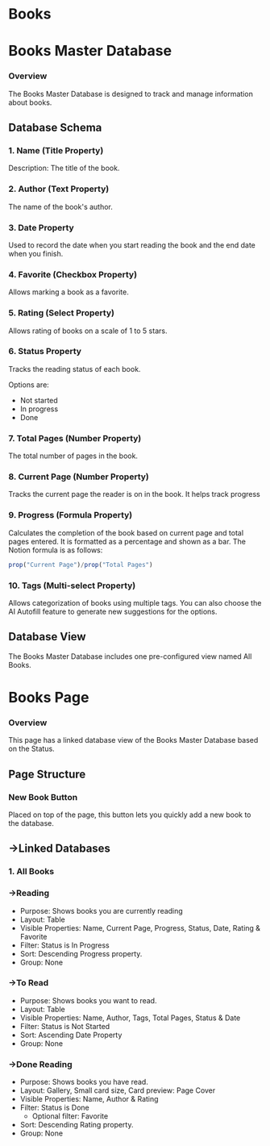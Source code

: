 # Books

# Books Master Database

### Overview

The Books Master Database is designed to track and manage information about books.

## Database Schema

### 1. Name (Title Property)

Description: The title of the book.

### 2. Author (Text Property)

The name of the book's author.

### 3. Date Property

Used to record the date when you start reading the book and the end date when you finish.

### 4. Favorite (Checkbox Property)

Allows marking a book as a favorite.

### 5. Rating (Select Property)

Allows rating of books on a scale of 1 to 5 stars.

### 6. Status Property

Tracks the reading status of each book.

Options are:

- Not started
- In progress
- Done

### 7. Total Pages (Number Property)

The total number of pages in the book.

### 8. Current Page (Number Property)

Tracks the current page the reader is on in the book. It helps track progress

### 9. Progress (Formula Property)

Calculates the completion of the book based on current page and total pages entered. It is formatted as a percentage and shown as a bar. The Notion formula is as follows:

```jsx
prop("Current Page")/prop("Total Pages")
```

### 10. Tags (Multi-select Property)

Allows categorization of books using multiple tags. You can also choose the AI Autofill feature to generate new suggestions for the options.

## Database View

The Books Master Database includes one pre-configured view named All Books.

# Books Page

### Overview

This page has a linked database view of the Books Master Database based on the Status.

## Page Structure

### New Book Button

Placed on top of the page, this button lets you quickly add a new book to the database.

## →Linked Databases

### 1. All Books

### →Reading

- Purpose: Shows books you are currently reading
- Layout: Table
- Visible Properties: Name, Current Page, Progress, Status, Date, Rating & Favorite
- Filter: Status is In Progress
- Sort: Descending Progress property.
- Group: None

### →To Read

- Purpose: Shows books you want to read.
- Layout: Table
- Visible Properties: Name, Author, Tags, Total Pages, Status & Date
- Filter: Status is Not Started
- Sort: Ascending Date Property
- Group: None

### →Done Reading

- Purpose: Shows books you have read.
- Layout: Gallery, Small card size, Card preview: Page Cover
- Visible Properties: Name, Author & Rating
- Filter: Status is Done
    - Optional filter: Favorite
- Sort: Descending Rating property.
- Group: None 